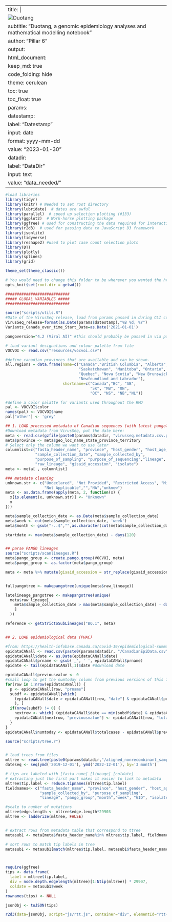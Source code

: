 
---
title: |
  ![Duotang](img/CoVaRR-Net_Logo-600.png){width=1lm}
subtitle: "Duotang, a genomic epidemiology analyses and mathematical modelling notebook"
author: "Pillar 6"
output:
  html_document:
    keep_md: true
    code_folding: hide
    theme: cerulean
    toc: true
    toc_float: true
params:
 datestamp:
  label: "Datestamp"
  input: date
  format: yyyy-mm-dd
  value: "2023-01-30"
 datadir:
  label: "DataDir"
  input: text
  value: "data_needed/"
---


```r
#load libraries
library(tidyr)
library(knitr) # Needed to set root directory
library(lubridate)  # dates are awful
library(parallel)  # speed up selection plotting (#133)
library(ggplot2)  # Work-horse plotting package
library(ggfree) # used for constructing the data required for interactive phylo tree.
library(r2d3)  # used for passing data to JavaScript D3 framework
library(jsonlite) 
library(tidyverse)
library(reshape2) #used to plot case count selection plots
library(DT)
library(plotly)
library(splines)
library(grid)

theme_set(theme_classic())

# You would need to change this folder to be wherever you wanted the html file to be written.
opts_knit$set(root.dir = getwd())
```

```r
############################
##### GLOBAL VARIABLES #####
############################

source("scripts/utils.R")
#Date of the VirusSeq release, load from params passed in during CLI command
VirusSeq_release=format(as.Date(params$datestamp),"%B %d, %Y")
Variants_Canada_over_time_Start_Date=as.Date('2021-01-01')

pangoversion="4.2 (Viral AI)" #this should probably be passed in via params

# load variant designations and colour palette from file
VOCVOI <- read.csv("resources/vocvoi.csv")

#define canadian provinces that are available and can be shown. 
all.regions = data.frame(name=c("Canada","British Columbia", "Alberta",
                                "Saskatchawan", "Manitoba", "Ontario", 
                                "Quebec", "Nova Scotia", "New Brunswick",
                                "Newfoundland and Labrador"),
                         shortname=c("Canada","BC", "AB",
                                     "SK", "MB", "ON", 
                                     "QC", "NS", "NB","NL"))

#define a color palatte for variants used throughout the RMD
pal <- VOCVOI$color
names(pal) <- VOCVOI$name
pal["other"] <- 'grey' 

## 1. LOAD processed metadata of Canadian sequences (with latest pangolin, division, and full seq IDs)
#Download metadata from VirusSeq, put the date here:
meta <- read.csv(gzfile(paste0(params$datadir, "virusseq.metadata.csv.gz")), sep="\t")
meta$province <- meta$geo_loc_name_state_province_territory
# Select only the column we want to use later
columnlist=c("fasta_header_name", "province", "host_gender", "host_age_bin",
             "sample_collection_date", "sample_collected_by", 
             "purpose_of_sampling", "purpose_of_sequencing","lineage", 
             "raw_lineage", "gisaid_accession", "isolate")
meta <- meta[ , columnlist]

### metadata cleaning 
unknown.str <- c("Undeclared", "Not Provided", "Restricted Access", "Missing", 
                 "Not Applicable","","NA","unknow")
meta <- as.data.frame(apply(meta, 2, function(x) {
  x[is.element(x, unknown.str)] <- "Unknown"
  x
}))

meta$sample_collection_date <- as.Date(meta$sample_collection_date)
meta$week <- cut(meta$sample_collection_date, 'week')
meta$month <- gsub("-..$","",as.character(cut(meta$sample_collection_date, 'month')))

startdate <- max(meta$sample_collection_date) - days(120)


## parse PANGO lineages
source("scripts/scanlineages.R")
meta$pango_group <- create.pango.group(VOCVOI, meta)
meta$pango_group <- as.factor(meta$pango_group)

meta <- meta %>% mutate(gisaid_accession = str_replace(gisaid_accession, "EPI_ISL_", "")) %>% rename(GID=gisaid_accession)


fullpangotree <- makepangotree(unique(meta$raw_lineage))

latelineage_pangotree <- makepangotree(unique(
  meta$raw_lineage[
    meta$sample_collection_date > max(meta$sample_collection_date) - days(60) 
    ]
  ))

reference <- getStrictoSubLineages("BQ.1", meta)


## 2. LOAD epidemiological data (PHAC)

#from: https://health-infobase.canada.ca/covid-19/epidemiological-summary-covid-19-cases.html?stat=num&measure=total&map=pt#a2
epidataCANall <- read.csv(paste0(params$datadir, "/CanadianEpiData.csv"))
epidataCANall$date <- as.Date(epidataCANall$date)
epidataCANall$prname <- gsub('_', ' ', epidataCANall$prname)
epidate <- tail(epidataCANall,1)$date #download date

epidataCANall$previousvalue <- 0
#small loop to get the numtoday column from previous versions of this file from the cumulative cases
for(row in 1:nrow(epidataCANall)) {
  p <- epidataCANall[row, "prname"]
  subdf <- epidataCANall[which( 
    (epidataCANall$date > epidataCANall[row, "date"] & epidataCANall$prname==p) 
    ), ]
  if(nrow(subdf) != 0) {
    nextrow <- which( (epidataCANall$date == min(subdf$date) & epidataCANall$prname==p))
    epidataCANall[nextrow, "previousvalue"] <- epidataCANall[row, "totalcases"]
  }
}
epidataCANall$numtoday <- epidataCANall$totalcases - epidataCANall$previousvalue
```



```r
source("scripts/tree.r")


# load trees from files
mltree <- read.tree(paste0(params$datadir,"/aligned_nonrecombinant_sample1.rtt.nwk"))
dateseq <- seq(ymd('2019-12-01'), ymd('2022-12-01'), by='3 month')

# tips are labeled with [fasta name]_[lineage]_[coldate]
# extracting just the first part makes it easier to link to metadata
mltree$tip.label <- reduce.tipnames(mltree$tip.label)
fieldnames<- c("fasta_header_name", "province", "host_gender", "host_age_bin",
               "sample_collected_by", "purpose_of_sampling",
               "lineage", "pango_group","month","week", "GID", "isolate")

#scale to number of mutations
mltree$edge.length <- mltree$edge.length*29903
mltree <- ladderize(mltree, FALSE)


# extract rows from metadata table that correspond to ttree 
metasub1 <- meta[meta$fasta_header_name%in% mltree$tip.label, fieldnames]

# sort rows to match tip labels in tree
metasub1 <- metasub1[match(mltree$tip.label, metasub1$fasta_header_name), ]



require(ggfree)
tips <- data.frame(
  label = mltree$tip.label,
  div = node.depth.edgelength(mltree)[1:Ntip(mltree)] * 29907,
  coldate = metasub1$week
)
rownames(tips) <- NULL

jsonObj <- toJSON(tips)

r2d3(data=jsonObj, script="js/rtt.js", container="div", elementId="rtt-element")
```

